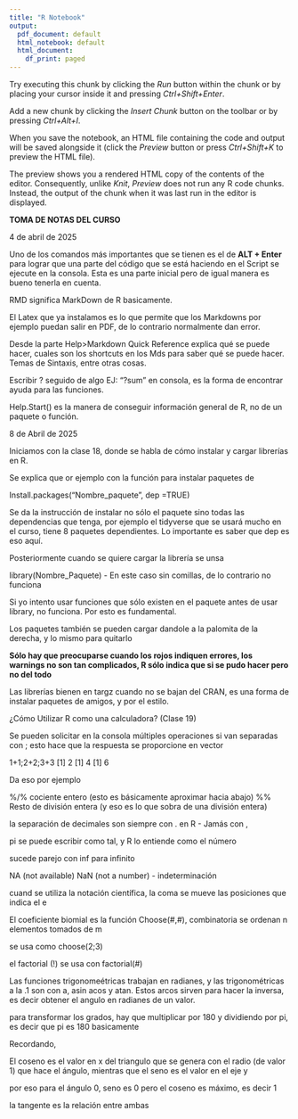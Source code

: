 ```yaml
---
title: "R Notebook"
output:
  pdf_document: default
  html_notebook: default
  html_document:
    df_print: paged
---
```




Try executing this chunk by clicking the *Run* button within the chunk or by placing your cursor inside it and pressing *Ctrl+Shift+Enter*. 


Add a new chunk by clicking the *Insert Chunk* button on the toolbar or by pressing *Ctrl+Alt+I*.

When you save the notebook, an HTML file containing the code and output will be saved alongside it (click the *Preview* button or press *Ctrl+Shift+K* to preview the HTML file).

The preview shows you a rendered HTML copy of the contents of the editor. Consequently, unlike *Knit*, *Preview* does not run any R code chunks. Instead, the output of the chunk when it was last run in the editor is displayed.


**TOMA DE NOTAS DEL CURSO** 

4 de abril de 2025

Uno de los comandos más importantes que se tienen es el de **ALT + Enter** para lograr que una parte del código que se está haciendo en el Script se ejecute en la consola. Esta es una parte inicial pero de igual manera es bueno tenerla en cuenta.

RMD significa MarkDown de R basicamente.

El Latex que ya instalamos es lo que permite que los Markdowns por ejemplo puedan salir en PDF, de lo contrario normalmente dan error.

Desde la parte Help>Markdown Quick Reference explica qué se puede hacer, cuales son los shortcuts en los Mds para saber qué se puede hacer. Temas de Sintaxis, entre otras cosas.

Escribir ? seguido de algo EJ: "?sum" en consola, es la forma de encontrar ayuda para las funciones.

Help.Start() es la manera de conseguir información general de R, no de un paquete o función.

8 de Abril de 2025

Iniciamos con la clase 18, donde se habla de cómo instalar y cargar librerías en R.

Se explica que or ejemplo con la función para instalar paquetes de

Install.packages("Nombre_paquete", dep =TRUE)

Se da la instrucción de instalar no sólo el paquete sino todas las dependencias que tenga, por ejemplo el tidyverse que se usará mucho en el curso, tiene 8 paquetes dependientes. Lo importante es saber que dep es eso aquí.

Posteriormente cuando se quiere cargar la librería se unsa

library(Nombre_Paquete)    - En este caso sin comillas, de lo contrario no funciona

Si yo intento usar funciones que sólo existen en el paquete antes de usar library, no funciona. Por esto es fundamental.

Los paquetes también se pueden cargar dandole a la palomita de la derecha, y lo mismo para quitarlo

**Sólo hay que preocuparse cuando los rojos indiquen errores, los warnings no son tan complicados, R sólo indica que si se pudo hacer pero no del todo**

Las librerías bienen en targz cuando no se bajan del CRAN, es una forma de instalar paquetes de amigos, y por el estilo.

¿Cómo Utilizar R como una calculadora? (Clase 19)

Se pueden solicitar en la consola múltiples operaciones si van separadas con ;   esto hace que la respuesta se proporcione en vector

1+1;2+2;3+3
[1] 2
[1] 4
[1] 6

Da eso por ejemplo

%/% cociente entero (esto es básicamente aproximar hacia abajo)
%% Resto de división entera (y eso es lo que sobra de una división entera)

la separación de decimales son siempre con . en R - Jamás con ,


pi se puede escribir como tal, y R lo entiende como el número

sucede parejo con inf para infinito

NA (not available)
NaN (not a number) - indeterminación

cuand se utiliza la notación científica, la coma se mueve las posiciones que indica el e


El coeficiente biomial es la función Choose(#,#), combinatoria
se ordenan n elementos tomados de m



se usa como choose(2;3)

el factorial (!) se usa con factorial(#)


Las funciones trigonomeétricas trabajan en radianes, y las trigonométricas a la .1 son con a, asin acos y atan. Estos arcos sirven para hacer la inversa, es decir obtener el angulo en radianes de un valor.

para transformar los grados, hay que multiplicar por 180 y dividiendo por pi, es decir que pi es 180 basicamente

Recordando,

El coseno es el valor en x del triangulo que se genera con el radio (de valor 1) que hace el ángulo, mientras que el seno es el valor en el eje y

por eso para el ángulo 0, seno es 0 pero el coseno es máximo, es decir 1

la tangente es la relación entre ambas









